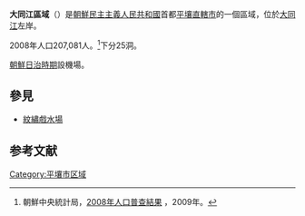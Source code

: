 {{Infobox Korean settlement
|title=大同江區域
|context=north
|hangul=대동강구역
|hanja=大同江區域
|rr=Daedonggang-guyeok
|mr=Taedonggang-guyŏk
|area_km2=
|pop=207801
|popden_km2=
|divs=25洞
|map=
}}
'''大同江區域'''（{{kor|諺=대동강구역|漢=大同江區域|羅=Taedonggang guyŏk|f=y}}）是[[朝鮮民主主義人民共和國|朝鮮民主主義人民共和國]]首都[[平壤直轄市|平壤直轄市]]的一個區域，位於[[大同江|大同江]]左岸。

2008年人口207,081人。<ref>朝鮮中央統計局，[http://unstats.un.org/unsd/demographic/sources/census/2010_PHC/North_Korea/Final%20national%20census%20report.pdf 2008年人口普查結果] {{Wayback|url=http://unstats.un.org/unsd/demographic/sources/census/2010_PHC/North_Korea/Final%20national%20census%20report.pdf |date=20100331091148 }}，2009年。</ref>下分25洞。

[[朝鮮日治時期|朝鮮日治時期]]設機場。

==參見==
*[[紋繡戲水場|紋繡戲水場]]

==参考文献==
<div class="references-small">
<references></references>
</div>

{{平壤直轄市行政區劃}}

{{DEFAULTSORT:Taedonggang-guyok}}
[[Category:平壤市区域|Category:平壤市区域]]